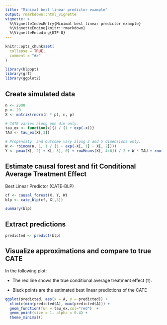 ```yaml
---
title: "Minimal best linear predictor example"
output: rmarkdown::html_vignette
vignette: >
  %\VignetteIndexEntry{Minimal best linear predictor example}
  %\VignetteEngine{knitr::rmarkdown}
  %\VignetteEncoding{UTF-8}
---
```


```r
knitr::opts_chunk$set(
  collapse = TRUE,
  comment = "#>"
)
```

```r
library(blpopt)
library(grf)
library(ggplot2)
```

## Create simulated data

```r
n <- 2000
p <- 20
X <- matrix(rnorm(n * p), n, p)

# CATE varies along one dim only.
tau_ex <- function(x){1 / (1 + exp(-x))} 
TAU <- tau_ex(X[,3])

# Propensity  and Outcome vary along 2 and 5 dimensions only.
W <- rbinom(n, 1, 1 / (1 + exp(-X[, 1] - X[, 2]))) 
Y <- pmax(X[, 2] + X[, 3], 0) + rowMeans(X[, 4:6]) / 2 + W * TAU + rnorm(n)
```

## Estimate causal forest and fit Conditional Average Treatment Effect
Best Linear Predictor (CATE-BLP)

```r
cf <- causal_forest(X, Y, W)
blp <- cate_blp(cf, X[,3])
```

```r
summary(blp)
```

## Extract predictions

```r
predicted <- predict(blp)
```


## Visualize approximations and compare to true CATE

In the following plot:

- The red line shows the true conditional average treatment effect ($\tau$).

- Black points are the estimated best linear predictions of the CATE

```r
ggplot(predicted, aes(x = A, y = predicted)) +
  xlim(c(min(predicted$A), max(predicted$A))) +
  geom_function(fun = tau_ex,col="red")  + 
  geom_point(size = 1, alpha = 0.4) +
  theme_minimal()
```
